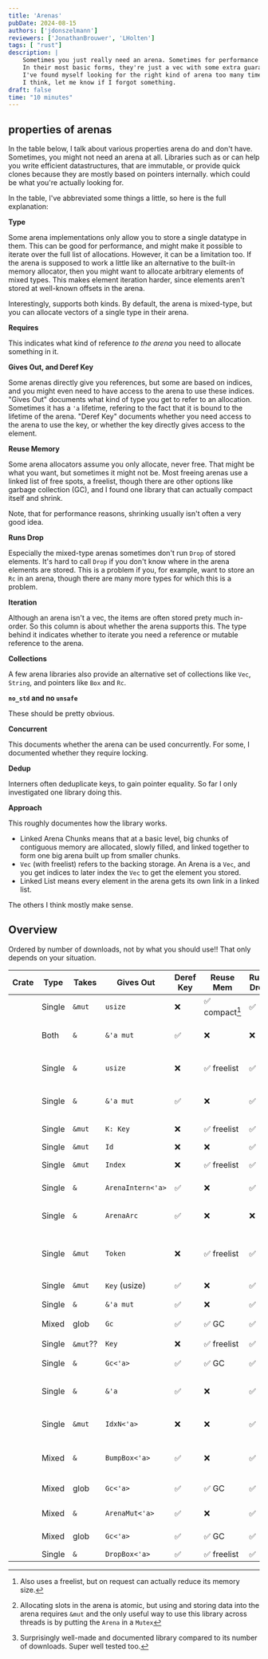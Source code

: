```yaml
---
title: 'Arenas'
pubDate: 2024-08-15
authors: ['jdonszelmann']
reviewers: ['JonathanBrouwer', 'LHolten']
tags: [ "rust"]
description: |
    Sometimes you just really need an arena. Sometimes for performance reasons, other times for lifetime-related reasons.
    In their most basic forms, they're just a vec with some extra guarantees. However, it's those extra guarantees that matter.
    I've found myself looking for the right kind of arena too many times, so here's an overview of literally everything there is. 
    I think, let me know if I forgot something.
draft: false
time: "10 minutes"
---
```



## properties of arenas

In the table below, I talk about various properties arena do and don't have. 
Sometimes, you might not need an arena at all.
Libraries such as <Crate name="elsa" /> or <Crate name="rpds" /> can help you write efficient datastructures, 
that are immutable, or provide quick clones because they are mostly based on pointers internally.
which could be what you're actually looking for.

In the table, I've abbreviated some things a little, so here is the full explanation:

**Type**

Some arena implementations only allow you to store a single datatype in them.
This can be good for performance, and might make it possible to iterate over the full list of allocations.
However, it can be a limitation too.
If the arena is supposed to work a little like an alternative to the built-in memory allocator, 
then you might want to allocate arbitrary elements of mixed types.
This makes element iteration harder, since elements aren't stored at well-known offsets in the arena.

Interestingly, <Crate name="bumpalo" /> supports both kinds. 
By default, the arena is mixed-type, but you can allocate vectors of a single type in their arena.

**Requires**

This indicates what kind of reference *to the arena* you need to allocate something in it.

**Gives Out, and Deref Key**

Some arenas directly give you references,
but some are based on indices, 
and you might even need to have access to the arena to use these indices.
"Gives Out" documents what kind of type you get to refer to an allocation. 
Sometimes it has a `'a` lifetime, refering to the fact that it is bound to the lifetime of the arena.
"Deref Key" documents whether you need access to the arena to use the key, 
or whether the key directly gives access to the element.

**Reuse Memory**

Some arena allocators assume you only allocate, never free.
That might be what you want, but sometimes it might not be.
Most freeing arenas use a linked list of free spots, a freelist,
though there are other options like garbage collection (GC),
and I found one library that can actually compact itself and shrink.

Note, that for performance reasons, shrinking usually isn't often a very good idea.

**Runs Drop**

Especially the mixed-type arenas sometimes don't run `Drop` of stored elements.
It's hard to call `Drop` if you don't know where in the arena elements are stored.
This is a problem if you, for example, want to store an `Rc` in an arena, 
though there are many more types for which this is a problem.

**Iteration**

Although an arena isn't a vec, the items are often stored prety much in-order.
So this column is about whether the arena supports this.
The type behind it indicates whether to iterate you need a reference or mutable reference to the arena.

**Collections**

A few arena libraries also provide an alternative set of collections like `Vec`, `String`, and pointers like `Box` and `Rc`.

**`no_std` and no `unsafe`**

These should be pretty obvious.

**Concurrent**

This documents whether the arena can be used concurrently. 
For some, I documented whether they require locking.

**Dedup**

Interners often deduplicate keys, to gain pointer equality.
So far I only investigated one library doing this.

**Approach**

This roughly documentes how the library works.

* Linked Arena Chunks means that at a basic level, 
  big chunks of contiguous memory are allocated, 
  slowly filled, and linked together to form one big arena built up from smaller chunks.
* `Vec` (with freelist) refers to the backing storage. 
  An Arena is a `Vec`, and you get indices to later index the `Vec` to get the element you stored.
* Linked List means every element in the arena gets its own link in a linked list.

The others I think mostly make sense.

## Overview

Ordered by number of downloads, not by what you should use!! That only depends on your situation.

<ArenaTable>

| Crate                                     | Type   | Takes    | Gives Out         | Deref Key |Reuse Mem      | Runs Drop | Iteration | Collections  | `no_std` | no `unsafe` | concurrent     | dedup |   Approach                                                                                      | Downloads | Last Update | Version |
| ----------------------------------------- | ------ | -------- | ----------------- | --------- |-------------- | --------- | --------- | ------------ | -------- | ----------- | -------------- | ----- | ----------------------------------------------------------------------------------------------- | --------- | ----------- | ------- |
| <Crate name="slab" large />               | Single | `&mut`   | `usize`           | ❌        |✅ compact[^2] | ✅        | ✅ `&`    | ❌           | ✅       | ✅          | ❌             | ❌    | `Vec` with Freelist                                                                             |           |             |         |
| <Crate name="bumpalo" large />            | Both   | `&`      | `&'a mut`         | ✅        |❌             | ❌        | ❌        | ✅           | ✅       | ❌          | ❌             | ❌    | Linked Arena Chunks                                                                             |           |             |         |
| <Crate name="sharded-slab" large />       | Single | `&`      | `usize`           | ❌        |✅ freelist    | ✅        | ✅ `&`    | ❌           | ❌       | ❌          | ✅             | ❌    | [Linked Arena Chunks](https://docs.rs/sharded-slab/0.1.7/sharded_slab/implementation/index.html)|           |             |         |
| <Crate name="typed-arena" large />        | Single | `&`      | `&'a mut`         | ✅        |❌             | ✅        | ✅ `&mut` | ❌           | ❌       | ❌          | ❌             | ❌    | Linked Arena Chunks                                                                             |           |             |         |
| <Crate name="slotmap" large />            | Single | `&mut`   | `K: Key`          | ❌        |✅ freelist    | ✅        | ✅ `&`    | ❌           | ✅       | ❌          | ❌             | ❌    | `Vec` with Freelist                                                                             |           |             |         |
| <Crate name="id-arena" large />           | Single | `&mut`   | `Id`              | ❌        |❌             | ✅        | ✅ `&`    | ❌           | ✅       | ✅          | ✅             | ❌    | `Vec`                                                                                           |           |             |         |
| <Crate name="generational-arena" large /> | Single | `&mut`   | `Index`           | ❌        |✅ freelist    | ✅        | ✅ `&`    | ❌           | ✅       | ✅          | ❌             | ❌    | `Vec` with Freelist                                                                             |           |             |         |
| <Crate name="internment" large />         | Single | `&`      | `ArenaIntern<'a>` | ✅        |❌             | ✅        | ❌        | ❌           | ❌       | ❌          | 🔒             | ✅    | Hashset of Boxes                                                                                |           |             |         |
| <Crate name="concurrent_arena" large />   | Single | `&`      | `ArenaArc`        | ✅        |❌             | ❌        | ❌        | ❌           | ❌       | ❌          | ✅ alloc may 🔒| ❌    | Reference Counted Buckets                                                                       |           |             |         |
| <Crate name="atree" large />              | Single | `&mut`   | `Token`           | ❌        |✅ freelist    | ✅        | ✅ `&`    | ❌           | ❌       | ✅          | ❌             | ❌    | `Vec`-Backed Linked Tree                                                                        |           |             |         |
| <Crate name="multi-stash" large />        | Single | `&mut`   | `Key` (usize)     | ✅        |❌             | ✅        | ✅ `&`    | ❌           | ✅       | ❌          | ❌             | ❌    | Indexed `Vec`                                                                                   |           |             |         |
| <Crate name="colosseum" large />          | Single | `&`      | `&'a mut`         | ✅        |❌             | ✅        | ❌        | ❌           | ❌       | ❌          | 🔒             | ❌    | `Mutex`ed <Crate name="typed-arena" />                                                          |           |             |         |
| <Crate name="gc" large />                 | Mixed  | glob     | `Gc`              | ✅        |✅ GC          | ✅        | ❌        | ❌           | ❌       | ❌          | ❌             | ❌    | [Garbage Collector](https://manishearth.github.io/blog/2015/09/01/designing-a-gc-in-rust/)      |           |             |         |
| <Crate name="atomic_arena" large />       | Single | `&mut`?? | `Key`             | ❌        |✅ freelist    | ✅        | ✅ `&`    | ❌           | ❌       | ❌          | 🔒             | ❌    | `Vec`[^1]                                                                                       |           |             |         |
| <Crate name="gc-arena" large />           | Single | `&`      | `Gc<'a>`          | ✅        |✅ GC          | ✅        | ❌        | ❌           | ✅       | ❌          | ❌             | ❌    | [Garbage Collector](https://kyju.org/blog/rust-safe-garbage-collection/)                        |           |             |         |
| <Crate name="typed-arena-nomut" large />  | Single | `&`      | `&'a`             | ✅        |❌             | ✅        | ✅ `&`    | ❌           | ❌       | ❌          | ❌             | ❌    | Linked Arena Chunks                                                                             |           |             |         |
| <Crate name="compact_arena" large />      | Single | `&mut`   | `IdxN<'a>`        | ❌        |❌             | ✅        | ❌        | ❌           | ✅       | ❌          | ❌             | ❌    | `Vec` with "branded" indices                                                                    |           |             |         |
| <Crate name="bump_scope" large />         | Mixed  | `&`      | `BumpBox<'a>`     | ✅        |❌             | ✅        | ❌        | ✅           | ✅       | ❌          | ❌             | ❌    | Linked Arena Chunks[^3]                                                                         |           |             |         |
| <Crate name="shredder" large />           | Mixed  | glob     | `Gc<'a>`          | ✅        |✅ GC          | ✅        | ❌        | ❌           | ❌       | ❌          | 🔒 (spinlock)  | ❌    | Single Global GC                                                                                |           |             |         |
| <Crate name="erased-type-arena" large />  | Mixed  | `&`      | `ArenaMut<'a>`    | ✅        |❌             | ✅        | ❌        | ❌           | ❌       | ❌          | ❌             | ❌    | Linked List                                                                                     |           |             |         |
| <Crate name="elise" large />              | Mixed  | glob     | `Gc<'a>`          | ✅        |✅ GC          | ✅        | ❌        | ❌           | ❌       | ❌          | 🔒             | ❌    | Single Global GC                                                                                |           |             |         |
| <Crate name="drop-arena" large />         | Single | `&`      | `DropBox<'a>`     | ✅        |✅ freelist    | ✅        | ❌        | ❌           | ❌       | ❌          | ❌             | ❌    | <Crate name="typed-arena"/>+ free list                                                          |           |             |         |

</ArenaTable>

[^1]: Allocating slots in the arena is atomic, but using and storing data into the arena requires `&mut` and the only useful way to use this library across threads is by putting the `Arena` in a `Mutex`
[^2]: Also uses a freelist, but on request can actually reduce its memory size.
[^3]: Surprisingly well-made and documented library compared to its number of downloads. Super well tested too.
